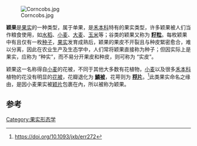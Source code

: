 {{expand|time=2017-12-06T21:29:54+00:00}}

[[File:Corncobs.jpg|thumb]]

'''颖果'''是[[果实|果实]]的一种类型，属于单果，是[[禾本科|禾本科]]特有的果实类型，许多颖果被人们当作粮食使用，如[[水稻|水稻]]、[[小麦|小麦]]、[[大麦|大麦]]、[[玉米|玉米]]等；谷类的颖果又称为 '''[[籽粒|籽粒]]'''。每枚颖果中有且仅有一枚[[种子|种子]]，[[果实|果实]]发育成熟后，颖果的果皮不开裂且与种皮緊密愈合，难以分离，因此在农业生产及生态学中，人们常将颖果直接称为种子；但因实际上是果实，应称为 “种实”，而不易分开果皮和种皮，则可称为 “实皮”。

颖果这一名称得自[[小麦|小麦]]的花被，不同于其他大多数有花植物，[[小麦|小麦]]以及很多[[禾本科|禾本科]]植物的花没有明显的[[花被|花被]]，花瓣退化为 '''[[鱗被|鱗被]]'''，花萼则为 '''[[稃片|稃片]]'''。<ref>https://doi.org/10.1093/jxb/err272</ref>此类果实命名之缘由，是因小麦果实被[[颖片|颖片]]包裹在內，所以被称为颖果。

== 参考 ==
<references/>


{{果实}}

[[Category:果实形态学|Category:果实形态学]]